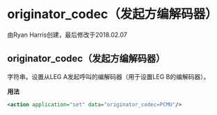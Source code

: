 # originator_codec（发起方编解码器）

由Ryan Harris创建，最后修改于2018.02.07

## originator_codec（发起方编解码器）

字符串。设置从LEG A发起呼叫的编解码器（用于设置LEG B的编解码器）。

**用法**

```xml
<action application="set" data="originator_codec=PCMU"/>
```